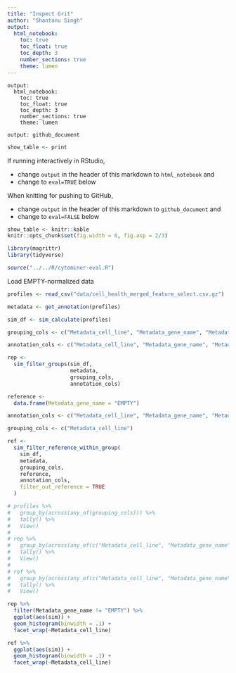 ```yaml
---
title: "Inspect Grit"
author: "Shantanu Singh"
output: 
  html_notebook:
    toc: true
    toc_float: true
    toc_depth: 3
    number_sections: true
    theme: lumen
---
```


```
output: 
  html_notebook:
    toc: true
    toc_float: true
    toc_depth: 3
    number_sections: true
    theme: lumen
```

```
output: github_document
```

```r
show_table <- print
```

If running interactively in RStudio, 

- change `output` in the header of this markdown to `html_notebook` and
- change to `eval=TRUE` below

When knitting for pushing to GitHub,

- change `output` in the header of this markdown to `github_document` and
- change to `eval=FALSE` below

```r
show_table <- knitr::kable
knitr::opts_chunk$set(fig.width = 6, fig.asp = 2/3)
```


```r
library(magrittr)
library(tidyverse)
```


```r
source("../../R/cytominer-eval.R")
```

Load EMPTY-normalized data

```r
profiles <- read_csv("data/cell_health_merged_feature_select.csv.gz")
```


```r
metadata <- get_annotation(profiles)
```


```r
sim_df <- sim_calculate(profiles)
```


```r
grouping_cols <- c("Metadata_cell_line", "Metadata_gene_name", "Metadata_pert_name")

annotation_cols <- c("Metadata_cell_line", "Metadata_gene_name", "Metadata_pert_name")

rep <-
  sim_filter_groups(sim_df,
                    metadata,
                    grouping_cols,
                    annotation_cols)
```


```r
reference <- 
  data.frame(Metadata_gene_name = "EMPTY")

annotation_cols <- c("Metadata_cell_line", "Metadata_gene_name", "Metadata_pert_name")

grouping_cols <- c("Metadata_cell_line")

ref <-
  sim_filter_reference_within_group(
    sim_df,
    metadata,
    grouping_cols,
    reference,
    annotation_cols,
    filter_out_reference = TRUE
  )
```


```r
# profiles %>% 
#   group_by(across(any_of(grouping_cols))) %>%
#   tally() %>%
#   View()
# 
# rep %>% 
#   group_by(across(any_of(c("Metadata_cell_line", "Metadata_gene_name", "Metadata_pert_name")))) %>%
#   tally() %>%
#   View()
# 
# ref %>% 
#   group_by(across(any_of(c("Metadata_cell_line", "Metadata_gene_name", "Metadata_pert_name")))) %>%
#   tally() %>%
#   View()
```


```r
rep %>%
  filter(Metadata_gene_name != "EMPTY") %>%
  ggplot(aes(sim)) + 
  geom_histogram(binwidth = .1) + 
  facet_wrap(~Metadata_cell_line)
```

```r
ref %>%
  ggplot(aes(sim)) + 
  geom_histogram(binwidth = .1) + 
  facet_wrap(~Metadata_cell_line)
```

